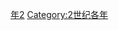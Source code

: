 {{Catnav|頁面分類|历史|歷史時代|年|2世纪各年}}
{{Commons category|122}}

[[Category:120年代|年2]]
[[Category:2世纪各年|Category:2世纪各年]]